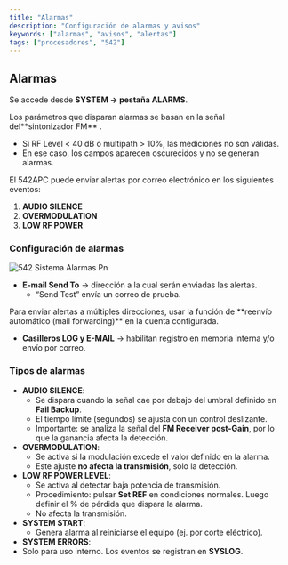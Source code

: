 ```yaml
---
title: "Alarmas"
description: "Configuración de alarmas y avisos"
keywords: ["alarmas", "avisos", "alertas"]
tags: ["procesadores", "542"]
---
```


## Alarmas

Se accede desde **SYSTEM → pestaña ALARMS**.

<Danger>
  Los parámetros que disparan alarmas se basan en la señal del**sintonizador FM** .

  - Si RF Level \< 40 dB o multipath \> 10%, las mediciones no son válidas.
  - En ese caso, los campos aparecen oscurecidos y no se generan alarmas.
</Danger>

El 542APC puede enviar alertas por correo electrónico en los siguientes eventos:

1. **AUDIO SILENCE**
2. **OVERMODULATION**
3. **LOW RF POWER**

### Configuración de alarmas

![542 Sistema Alarmas Pn](/images/542/542-sistema-alarmas.png)

- **E-mail Send To** → dirección a la cual serán enviadas las alertas.
  - “Send Test” envía un correo de prueba.

<Note>
  Para enviar alertas a múltiples direcciones, usar la función de **reenvío automático (mail forwarding)** en la cuenta configurada.
</Note>

- **Casilleros LOG y E-MAIL** → habilitan registro en memoria interna y/o envío por correo.

### Tipos de alarmas

- **AUDIO SILENCE**:
  - Se dispara cuando la señal cae por debajo del umbral definido en **Fail Backup**.
  - El tiempo límite (segundos) se ajusta con un control deslizante.
  - Importante: se analiza la señal del **FM Receiver post-Gain**, por lo que la ganancia afecta la detección.
- **OVERMODULATION**:
  - Se activa si la modulación excede el valor definido en la alarma.
  - Este ajuste **no afecta la transmisión**, solo la detección.
- **LOW RF POWER LEVEL**:
  - Se activa al detectar baja potencia de transmisión.
  - Procedimiento: pulsar **Set REF** en condiciones normales. Luego definir el % de pérdida que dispara la alarma.
  - No afecta la transmisión.
- **SYSTEM START**:
  - Genera alarma al reiniciarse el equipo (ej. por corte eléctrico).
- **SYSTEM ERRORS**:
- Solo para uso interno. Los eventos se registran en **SYSLOG**.